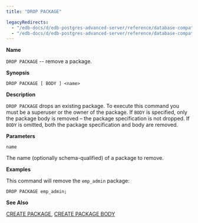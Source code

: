 ```yaml
---
title: "DROP PACKAGE"

legacyRedirects:
  - "/edb-docs/d/edb-postgres-advanced-server/reference/database-compatibility-for-oracle-developers-sql-guide/13/drop_package.html"
  - "/edb-docs/d/edb-postgres-advanced-server/reference/database-compatibility-for-oracle-developers-sql-guide/latest/drop_package.html"
---
```


<div id="drop_package" class="registered_link"></div>

**Name**

`DROP PACKAGE` -- remove a package.

**Synopsis**

```text
DROP PACKAGE [ BODY ] <name>
```

**Description**

`DROP PACKAGE` drops an existing package. To execute this command you must be a superuser or the owner of the package. If `BODY` is specified, only the package body is removed – the package specification is not dropped. If `BODY` is omitted, both the package specification and body are removed.

**Parameters**

`name`

 The name (optionally schema-qualified) of a package to remove.

**Examples**

This command will remove the `emp_admin` package:

```text
DROP PACKAGE emp_admin;
```

**See Also**

[CREATE PACKAGE](26_create_package/#create_package), [CREATE PACKAGE BODY](27_create_package_body/#create_package_body)
